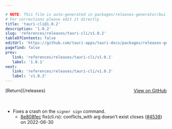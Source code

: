 ```yaml
---

# NOTE: This file is auto-generated in packages/releases-generator/build.ts
# For corrections please edit it directly
title: 'tauri-cli@1.0.2'
description: '1.0.2'
slug: 'references/releases/tauri-cli/v1.0.2'
tableOfContents: false
editUrl: 'https://github.com/tauri-apps/tauri-docs/packages/releases-generator/build.ts'
pagefind: false
prev:
   link: 'references/releases/tauri-cli/v1.0.1'
   label: '1.0.1'
next:
   link: 'references/releases/tauri-cli/v1.0.3'
   label: 'v1.0.3'
---
```


			

<ReleaseSidebar slug="references/releases/tauri-cli"  packageName="tauri-cli" />

<div style="margin-bottom:3rem; display: flex; justify-content: space-between; align-items: center"><span>[Return](/releases)</span><span><a href="https://github.com/tauri-apps/tauri/releases/tag/tauri-cli-v1.0.2">View on GitHub</a></span></div>

- Fixes a crash on the `signer sign` command.
  - [8e808fec](https://www.github.com/tauri-apps/tauri/commit/8e808fece95f2e506acf2c446d37b9913fd67d50) fix(cli.rs): conflicts_with arg doesn&#39;t exist closes  ([#4538](https://www.github.com/tauri-apps/tauri/pull/4538)) on 2022-06-30

